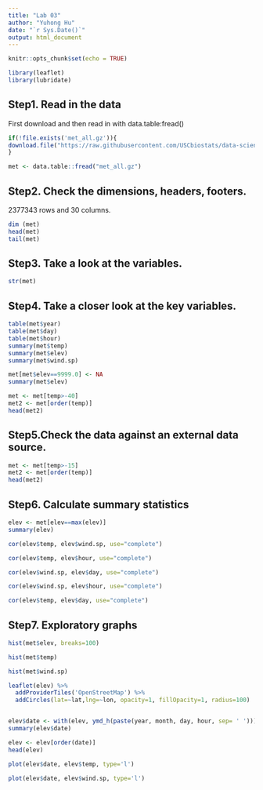 ```yaml
---
title: "Lab 03"
author: "Yuhong Hu"
date: "`r Sys.Date()`"
output: html_document
---
```


```r
knitr::opts_chunk$set(echo = TRUE)

```

```r
library(leaflet)
library(lubridate)
```

## Step1. Read in the data
First download and then read in with data.table:fread()
```r
if(!file.exists('met_all.gz')){
download.file("https://raw.githubusercontent.com/USCbiostats/data-science-data/master/02_met/met_all.gz", "met_all.gz", method="libcurl", timeout = 60)
}

met <- data.table::fread("met_all.gz")
```

## Step2. Check the dimensions, headers, footers. 
2377343 rows and 30 columns.
```r
dim (met)
head(met)
tail(met)

```

## Step3. Take a look at the variables.
```r
str(met)
```

## Step4. Take a closer look at the key variables.
```r
table(met$year)
table(met$day)
table(met$hour)
summary(met$temp)
summary(met$elev)
summary(met$wind.sp)

met[met$elev==9999.0] <- NA
summary(met$elev)

met <- met[temp>-40]
met2 <- met[order(temp)]
head(met2)
```
## Step5.Check the data against an external data source.
```r
met <- met[temp>-15]
met2 <- met[order(temp)]
head(met2)
```

## Step6. Calculate summary statistics
```r
elev <- met[elev==max(elev)]
summary(elev)

cor(elev$temp, elev$wind.sp, use="complete")

cor(elev$temp, elev$hour, use="complete")

cor(elev$wind.sp, elev$day, use="complete")

cor(elev$wind.sp, elev$hour, use="complete")

cor(elev$temp, elev$day, use="complete")


```

## Step7. Exploratory graphs
```r
hist(met$elev, breaks=100)

hist(met$temp)

hist(met$wind.sp)

leaflet(elev) %>%
  addProviderTiles('OpenStreetMap') %>% 
  addCircles(lat=~lat,lng=~lon, opacity=1, fillOpacity=1, radius=100)


elev$date <- with(elev, ymd_h(paste(year, month, day, hour, sep= ' ')))
summary(elev$date)

elev <- elev[order(date)]
head(elev)

plot(elev$date, elev$temp, type='l')

plot(elev$date, elev$wind.sp, type='l')
```

